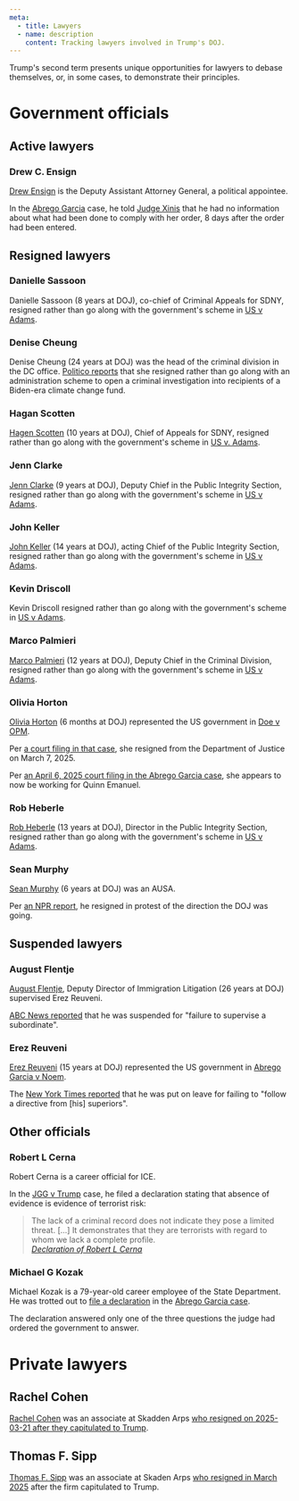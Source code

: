 ```yaml
---
meta:
  - title: Lawyers
  - name: description
    content: Tracking lawyers involved in Trump's DOJ.
---
```




<Frame>
Trump's second term presents unique opportunities for lawyers to debase themselves, or, in some cases, to demonstrate their principles.

# Government officials

## Active lawyers

### Drew C. Ensign

[Drew Ensign](https://www.linkedin.com/in/drew-ensign-43383b11/) is the Deputy Assistant Attorney General, a political appointee.

In the [Abrego Garcia](/cases/abrego-garcia) case, he told [Judge Xinis](https://bsky.app/profile/annabower.bsky.social/post/3lmkj3raobs2j) that he had no information about what had been done to comply with her order, 8 days after the order had been entered.

## Resigned lawyers

### Danielle Sassoon

Danielle Sassoon (8 years at DOJ), co-chief of Criminal Appeals for SDNY, resigned rather than go along with the government's scheme in [US v Adams](/cases/adams).

### Denise Cheung

Denise Cheung (24 years at DOJ) was the head of the criminal division in the DC office. [Politico reports](https://www.politico.com/news/2025/02/18/denise-cheung-us-attorneys-office-washington-020363) that she resigned rather than go along with an administration scheme to open a criminal investigation into recipients of a Biden-era climate change fund.

### Hagan Scotten

[Hagen Scotten](https://www.linkedin.com/in/hagan-scotten-868352354/) (10 years at DOJ), Chief of Appeals for SDNY, resigned rather than go along with the government's scheme in [US v. Adams](/cases/adams).

### Jenn Clarke

[Jenn Clarke](https://www.linkedin.com/in/jennifer-clarke-299180352/) (9 years at DOJ), Deputy Chief in the Public Integrity Section, resigned rather than go along with the government's scheme in [US v Adams](/cases/adams).

### John Keller

[John Keller](https://www.linkedin.com/in/john-keller-41b424319/) (14 years at DOJ), acting Chief of the Public Integrity Section, resigned rather than go along with the government's scheme in [US v Adams](/cases/adams).

### Kevin Driscoll

Kevin Driscoll resigned rather than go along with the government's scheme in [US v Adams](/cases/adams).

### Marco Palmieri

[Marco Palmieri](https://www.linkedin.com/in/marco-a-palmieri-91b7ba335/) (12 years at DOJ), Deputy Chief in the Criminal Division, resigned rather than go along with the government's scheme in [US v Adams](/cases/adams).

### Olivia Horton

[Olivia Horton](https://www.linkedin.com/in/olivia-horton-a4b858141/) (6 months at DOJ) represented the US government in [Doe v OPM](https://www.courtlistener.com/docket/69582338/doe-v-office-of-personnel-management/).

Per [a court filing in that case](https://storage.courtlistener.com/recap/gov.uscourts.dcd.276820/gov.uscourts.dcd.276820.34.0.pdf), she resigned from the Department of Justice on March 7, 2025.

Per [an April 6, 2025 court filing in the Abrego Garcia case](https://storage.courtlistener.com/recap/gov.uscourts.ca4.178258/gov.uscourts.ca4.178258.8.1.pdf), she appears to now be working for Quinn Emanuel.

### Rob Heberle

[Rob Heberle](https://www.linkedin.com/in/robert-heberle-75b5bb82/) (13 years at DOJ), Director in the Public Integrity Section, resigned rather than go along with the government's scheme in [US v Adams](/cases/adams).


### Sean Murphy

[Sean Murphy](https://www.linkedin.com/in/seanmurphyjd/) (6 years at DOJ) was an AUSA.

Per [an NPR report](https://www.npr.org/2025/03/20/nx-s1-5330879/trump-justice-doj-prosecutor-resignation-jan-6), he resigned in protest of the direction the DOJ was going.

## Suspended lawyers

### August Flentje

[August Flentje](https://www.linkedin.com/in/august-flentje-59418ba7/), Deputy Director of Immigration Litigation (26 years at DOJ) supervised Erez Reuveni.

[ABC News reported](https://abcnews.go.com/Politics/doj-places-attorney-leave-after-struggling-maryland-migrant/story?id=120526466) that he was suspended for "failure to supervise a subordinate".

### Erez Reuveni

[Erez Reuveni](https://www.linkedin.com/in/erez-reuveni-5b796b18/) (15 years at DOJ) represented the US government in [Abrego Garcia v Noem](https://www.courtlistener.com/docket/69777799/abrego-garcia-v-noem/?filed_after=&filed_before=&entry_gte=&entry_lte=&order_by=desc).

The [New York Times reported](https://www.nytimes.com/live/2025/04/05/us/trump-news-tariffs) that he was put on leave for failing to "follow a directive from [his] superiors".

## Other officials

### Robert L Cerna

Robert Cerna is a career official for ICE.

In the [JGG v Trump](/cases/jgg-v-trump) case, he filed a declaration stating that absence of evidence is evidence of terrorist risk:

<blockquote>
<div>
The lack of a criminal record does not indicate they pose a limited threat. [...] It demonstrates that they are terrorists with regard to whom we lack a complete profile.
</div>
<cite><a href="https://storage.courtlistener.com/recap/gov.uscourts.dcd.278436/gov.uscourts.dcd.278436.26.1_7.pdf">Declaration of Robert L Cerna</a></cite>
</blockquote>

### Michael G Kozak

Michael Kozak is a 79-year-old career employee of the State Department. He was trotted out to [file a declaration](https://storage.courtlistener.com/recap/gov.uscourts.mdd.578815/gov.uscourts.mdd.578815.63.0_1.pdf) in the [Abrego Garcia case](/cases/abrego-garcia).

The declaration answered only one of the three questions the judge had ordered the government to answer.

# Private lawyers

## Rachel Cohen

[Rachel Cohen](https://www.linkedin.com/in/rachelxcohen/) was an associate at Skadden Arps [who resigned on 2025-03-21 after they capitulated to Trump](https://www.linkedin.com/posts/rachelxcohen_i-just-put-in-conditional-notice-at-skadden-activity-7308686339435044864-gmb9/).

## Thomas F. Sipp

[Thomas F. Sipp](https://www.linkedin.com/in/thomas-sipp-0b3687138/) was an associate at Skaden Arps [who resigned in March 2025](https://bsky.app/profile/annabower.bsky.social/post/3llrazk2ol222) after the firm capitulated to Trump.

</Frame>

